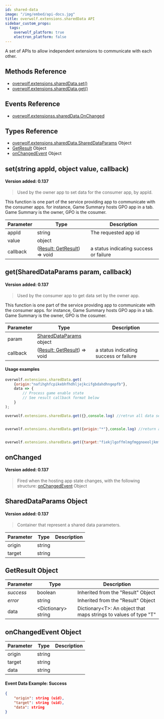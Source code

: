 ```yaml
---
id: shared-data
image: "/img/embed/api-docs.jpg"
title: overwolf.extensions.sharedData API
sidebar_custom_props:
  tags:
    overwolf_platform: true
    electron_platform: false
---
```


A set of APIs to allow independent extensions to communicate with each other.

## Methods Reference

* [overwolf.extensions.sharedData.set()](#setstring-appid-object-value-callback)
* [overwolf.extensions.sharedData.get()](#getshareddataparams-param-callback)

## Events Reference

* [overwolf.extensionss.sharedData.OnChanged](#onchanged)

## Types Reference

* [overwolf.extensions.sharedData.SharedDataParams](#shareddataparams-object) Object
* [GetResult](#getresult-object) Object
* [onChangedEvent](#onchangedevent-object) Object

## set(string appId, object value, callback)
#### Version added: 0.137

> Used by the owner app to set data for the consumer app, by appId.

This function is one part of the service providing app to communicate with the consumer apps.
for instance, Game Summary hosts GPO app in a tab. Game Summary is the owner, GPO is the cosumer.

Parameter | Type                                             | Description                             |
--------- | -------------------------------------------------| ----------------------------------------|
appId	  | string                                           | The requested app id                    |
value	  | object                                           |                                         |
callback  | ([Result: GetResult](#getresult-object)) => void | a status indicating success or failure  |

## get(SharedDataParams param, callback)
#### Version added: 0.137

> Used by the consumer app to get data set by the owner app.

This function is one part of the service providing app to communicate with the consumer apps.
for instance, Game Summary hosts GPO app in a tab. Game Summary is the owner, GPO is the cosumer.

Parameter | Type                                                 | Description                                                                                    |
--------- | -----------------------------------------------------| ---------------------------------------------------------------------------------------------- |
param	  | [SharedDataParams](#shareddataparams-object) object  |                                                                                                |
callback  | ([Result: GetResult](#getresult-object)) => void     | a status indicating success or failure                                                         |

#### Usage examples

```js
overwolf.extensions.sharedData.get(
    {origin:"nafihghfcpikebhfhdhljejkcifgbdahdhngepfb"},
    data => {
        // Process game enable state
        // See result callback format below
    }
);

overwolf.extensions.sharedData.get({},console.log) //retrun all data set to my self


overwolf.extensions.sharedData.get({origin:"*"},console.log) //return all data was set to my self


overwolf.extensions.sharedData.get({target:"fiekjlgoffmlmgfmggnoeoljkmfkcapcdmcgcfgm"},console.info) //retrun data i set to "fiekjlgoffmlmgfmggnoeoljkmfkcapcdmcgcfgm" (extension id)
```

## onChanged
#### Version added: 0.137

> Fired when the hosting app state changes, with the following structure: [onChangedEvent](#onchangedevent-object) Object

## SharedDataParams Object
#### Version added: 0.137

> Container that represent a shared data parameters.

Parameter   | Type                                | Description                   |
----------- | ------------------------------------| ----------------------------- |
origin      | string                              |                               |
target      | string                              |                               |

## GetResult Object

Parameter          | Type                 | Description                                 |
-------------------| ---------------------| ------------------------------------------- |
*success*          | boolean              | Inherited from the "Result" Object          |
*error*            | string               | Inherited from the "Result" Object          |
data               | &lt;Dictionary> string | Dictionary&lt;T>: An object that maps strings to values of type "T" |

## onChangedEvent Object

Parameter    | Type       | Description     |
-------------| -----------|---------------- |
origin       |  string    |                 | 
target       |  string    |                 |
data         |  string    |                 |

#### Event Data Example: Success

```json
{
    "origin": string (uid),
    "target": string (uid),
    "data": string
}
```